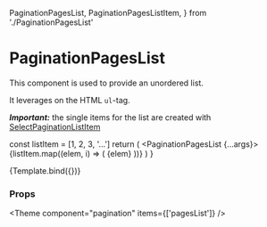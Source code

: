   PaginationPagesList,
  PaginationPagesListItem,
} from './PaginationPagesList'

<Meta
  title="Components/Pagination/PaginationPagesList"
  component={PaginationPagesList}
/>

# PaginationPagesList

This component is used to provide an unordered list.

It leverages on the HTML `ul`-tag.

_**Important:**_ the single items for the list are created with [SelectPaginationListItem](/docs/components-section-sectionpaginationpageslistitem--default-story)

  const listItem = [1, 2, 3, '...']
  return (
    <PaginationPagesList {...args}>
      {listItem.map((elem, i) => (
        <PaginationPagesListItem key={i}>{elem}</PaginationPagesListItem>
      ))}
    </PaginationPagesList>
  )
}

<Canvas>
  <Story name="Default">{Template.bind({})}</Story>
</Canvas>

### Props

<ArgsTable story="Default" />



<Theme component="pagination" items={['pagesList']} />
